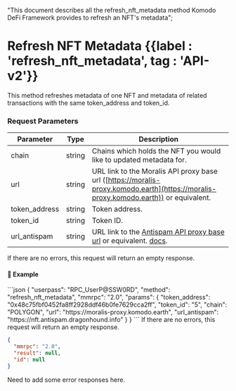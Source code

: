   "This document describes all the refresh_nft_metadata method Komodo DeFi Framework  provides to refresh an NFT's metadata";

# Refresh NFT Metadata {{label : 'refresh_nft_metadata', tag : 'API-v2'}}

This method refreshes metadata of one NFT and metadata of related transactions with the same token\_address and token\_id.

### Request Parameters

| Parameter      | Type   | Description                                                                                                                                             |
| -------------- | ------ | ------------------------------------------------------------------------------------------------------------------------------------------------------- |
| chain          | string | Chains which holds the NFT you would like to updated metadata for.                                                                                      |
| url            | string | URL link to the Moralis API proxy base url ([https://moralis-proxy.komodo.earth](https://moralis-proxy.komodo.earth)) or equivalent.                    |
| token\_address | string | Token address.                                                                                                                                          |
| token\_id      | string | Token ID.                                                                                                                                               |
| url\_antispam  | string | URL link to the [Antispam API proxy base url](https://nft.antispam.dragonhound.info) or equivalent. [docs](https://nft.antispam.dragonhound.info/docs). |

<Note>
  If there are no errors, this request will return an empty response.
</Note>

#### 📌 Example

<CodeGroup title="Refresh NFT Metadata" tag="POST" label="refresh_nft_metadata" mm2MethodDecorate="true">
  ```json
  {
    "userpass": "RPC_UserP@SSW0RD",
    "method": "refresh_nft_metadata",
    "mmrpc": "2.0",
    "params": {
      "token_address": "0x48c75fbf0452fa8ff2928ddf46b0fe7629cca2ff",
      "token_id": "5",
      "chain": "POLYGON",
      "url": "https://moralis-proxy.komodo.earth",
      "url_antispam": "https://nft.antispam.dragonhound.info"
    }
  }
  ```
</CodeGroup>

<CollapsibleSection expandedText="Hide Response" collapsedText="Show Response">
  <Note>
    If there are no errors, this request will return an empty response.
  </Note>

  ```json
  {
  	"mmrpc": "2.0",
  	"result": null,
  	"id": null
  }
  ```
</CollapsibleSection>

<DevComment>
  Need to add some error responses here.
</DevComment>
